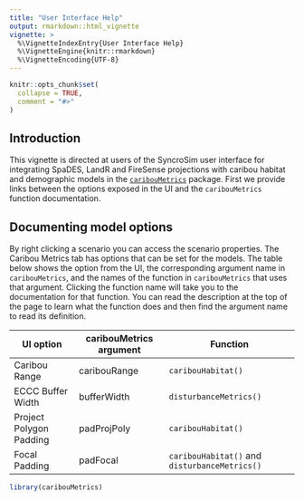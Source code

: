 ```yaml
---
title: "User Interface Help"
output: rmarkdown::html_vignette
vignette: >
  %\VignetteIndexEntry{User Interface Help}
  %\VignetteEngine{knitr::rmarkdown}
  %\VignetteEncoding{UTF-8}
---
```


```r
knitr::opts_chunk$set(
  collapse = TRUE,
  comment = "#>"
)
```
## Introduction

This vignette is directed at users of the SyncroSim user interface for integrating SpaDES, LandR and FireSense projections with caribou habitat and demographic models in the [`caribouMetrics`](https://landscitech.github.io/caribouMetrics/) package. First we provide links between the options exposed in the UI and the `caribouMetrics` function documentation. 

## Documenting model options
By right clicking a scenario you can access the scenario properties. The Caribou Metrics tab has options that can be set for the models. The table below shows the option from the UI, the corresponding argument name in `caribouMetrics`, and the names of the function in `caribouMetrics` that uses that argument. Clicking the function name will take you to the documentation for that function. You can read the description at the top of the page to learn what the function does and then find the argument name to read its definition. 

| UI option| caribouMetrics argument| Function|
|-----------|------------------------|----------------------|
|Caribou Range |caribouRange |`caribouHabitat()`|
|ECCC Buffer Width |bufferWidth |`disturbanceMetrics()`|
|Project Polygon Padding|padProjPoly|`caribouHabitat()`|
|Focal Padding |padFocal |`caribouHabitat()` and `disturbanceMetrics()`|




```r
library(caribouMetrics)
```
